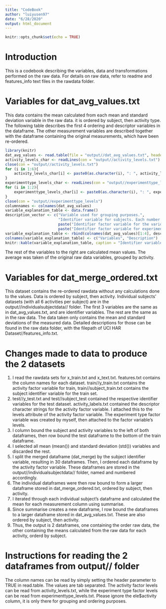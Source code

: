 ```yaml
---
title: "CodeBook"
author: "luiyusen97"
date: "6/28/2020"
output: html_document
---
```


```r
knitr::opts_chunk$set(echo = TRUE)
```

# Introduction

This is a codebook describing the variables, data and transformations performed on the raw data. For details on raw data, refer to readme and features_info text files in the rawdata folder.

# Variables for dat_avg_values.txt

This data contains the mean calculated from each mean and standard deviation variable in the raw data. it is ordered by subject, then activity type. The following table describes the first 4 ordering and descriptor variables in the dataframe. The other measurement variables are described together with the dataframe containing the original measurements, which have been re-ordered.

```r

library(knitr)
dat_avg_values <- read.table(file = "output//dat_avg_values.txt", header = TRUE, sep = "\t")
activity_levels_char <- readLines(con = "output//activity_levels.txt")
close(con = "output//activity_levels.txt")
for (i in 1:6){
    activity_levels_char[i] <- paste0(as.character(i), ": ", activity_levels_char[i])
}
experimenttype_levels_char <- readLines(con = "output//experimenttype_levels")
for (i in 1:2){
    experimenttype_levels_char[i] <- paste0(as.character(i), ": ", experimenttype_levels_char[i])
}
close(con = "output//experimenttype_levels")
columnnames <- colnames(dat_avg_values)
variable_explanation_table <- data.frame()
description_vector <- c("Variable used for grouping purposes.",
                        "Identifier variable for subjects. Each number represents a unique subject, ranging from 1 to 30. Numeric variable.",
                        paste("Identifier factor variable for the various activities in the experiment. Each number represents a type of activity performed by each subject, ranging from 1 to 6. Factor levels and their corresponding character string descriptors are:", activity_levels_char, sep = "\n"),
                        paste("Identifier factor variable for experiment type, ranging from 1 to 2. Factor levels and their corresponding character string descriptors are:", experimenttype_levels_char, "70% of subjects were in the train experiment, and the other 30% were in the test experiment.", sep = "\n"))
variable_explanation_table <- rbind(colnames(dat_avg_values)[1:4], description_vector)
colnames(variable_explanation_table) <- c("Variables", "Description")
knitr::kable(variable_explanation_table, caption = "Identifier variables and their descriptions.")

```

The rest of the variables to the right are calculated mean values. The average was taken of the original raw data variables, grouped by activity.

# Variables for dat_merge_ordered.txt

This dataset contains the re-ordered rawdata without any calculations done to the values. Data is ordered by subject, then activity. Individual subjects' datasets (with all 6 activities per subject) are in the output//individualsubjectdata// folder. The first 3 variables are the same as in dat_avg_values.txt, and are identifier variables. The rest are the same as in the raw data. The data taken only contains the mean and standard deviations of the measured data. Detailed descriptions for those can be found in the raw data folder, with the filepath of UCI HAR Dataset//features_info.txt.

# Changes made to data to produce the 2 datasets

1) I read the rawdata sets for x_train.txt and x_text.txt. features.txt contains the column names for each dataset. 
train//y_train.txt contains the activity factor variable for train, train//subject_train.txt contains the subject identifier variable for the train set.
2) test//y_test.txt and test//subject_test contained the respective identifier variables for the test dataset. activity_labels.txt contained the descriptor character strings for the activity factor variable. I attached this to the levels attribute of the activity factor variable. The experiment type factor variable was created by myself, then attached to the factor variable's levels. 
3) I column bound the subject and activity variables to the left of both dataframes, then row bound the test dataframe to the bottom of the train dataframe.
4) I selected all mean (mean()) and standard deviation (std()) variables and discarded the rest. 
5) I split the merged dataframe (dat_merge) by the subject identifier variable, resulting in 30 dataframes. Then, I ordered each dataframe by the activity factor variable. These dataframes are stored in the output//individualsubjectdata// folder, named and numbered accordingly.
6) The individual dataframes were then row bound to form a larger dataframe stored in dat_merge_ordered.txt, ordered by subject, then activity.
7) I iterated through each individual subject's dataframe and calculated the mean for each measurement column using summarise. 
8) Since summarise creates a new dataframe, I row bound the dataframes to a larger dataframe stored in dat_avg_values.txt. These are also ordered by subject, then activity.
9) Thus, the output is 2 dataframes, one containing the order raw data, the other containing the means calculated from the raw data for each activity, orderd by subject.

# Instructions for reading the 2 dataframes from output// folder

The column names can be read by simply setting the header parameter to TRUE in read.table. The values are tab separated.
The activity factor levels can be read from activity_levels.txt, while the experiment type factor levels can be read from experimenttype_levels.txt.
Please ignore the ele$activity column, it is only there for grouping and ordering purposes.